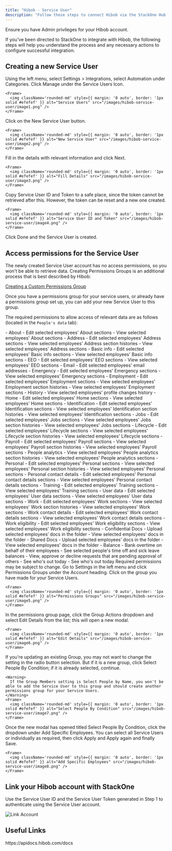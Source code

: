 ```yaml
---
title: "Hibob - Service User"
description: "Follow these steps to connect Hibob via the StackOne Hub successfully."
---
```



<Warning>
  Ensure you have Admin privileges for your Hibob account.
</Warning>

If you've been directed to StackOne to integrate with Hibob, the following steps will help you understand the process and any necessary actions to configure successful integration.

## Creating a new Service User

<Steps>
  <Step title="Navigate to Service Users">
    Using the left menu, select Settings > Integrations, select Automation under Categories. Click Manage under the Service Users Icon.

    <Frame>
      <img className='rounded-md' style={{ margin: '0 auto', border: '1px solid #efefef' }} alt="Service Users" src="/images/hibob-service-user/image1.png" />
    </Frame>
  </Step>

  <Step title="Create New Service User">
    Click on the New Service User button.

    <Frame>
      <img className='rounded-md' style={{ margin: '0 auto', border: '1px solid #efefef' }} alt="New Service User" src="/images/hibob-service-user/image2.png" />
    </Frame>
  </Step>

  <Step title="Fill in Details">
    Fill in the details with relevant information and click Next.

    <Frame>
      <img className='rounded-md' style={{ margin: '0 auto', border: '1px solid #efefef' }} alt="Fill Details" src="/images/hibob-service-user/image3.png" />
    </Frame>
  </Step>

  <Step title="Copy Service User ID and Token">
    Copy Service User ID and Token to a safe place, since the token cannot be retrieved after this. However, the token can be reset and a new one created.

    <Frame>
      <img className='rounded-md' style={{ margin: '0 auto', border: '1px solid #efefef' }} alt="Service User ID and Token" src="/images/hibob-service-user/image4.png" />
    </Frame>
  </Step>

  <Step title="Finish Creation">
    Click Done and the Service User is created.
  </Step>
</Steps>

## Access permissions for the Service User

The newly created Service User account has no access permissions, so you won't be able to retrieve data. Creating Permissions Groups is an additional process that is best described by Hibob:

[Creating a Custom Permissions Group](https://help.hibob.com/hc/en-us/articles/4409776408209-Create-a-custom-permission-group)

Once you have a permissions group for your service users, or already have a permissions group set up, you can add your new Service User to this group.

The required permissions to allow access of relevant data are as follows (located in the `People's data` tab):

<Accordion title="People">
- About
  - Edit selected employees' About sections
  - View selected employees' About sections
- Address
  - Edit selected employees' Address sections
  - View selected employees' Address section histories
  - View selected employees' Address sections
- Basic info
  - Edit selected employees' Basic info sections
  - View selected employees' Basic info sections
- EEO
  - Edit selected employees' EEO sections
  - View selected employees' EEO sections
- Email
  - Edit selected employees' email addresses
- Emergency
  - Edit selected employees' Emergency sections
  - View selected employees' Emergency sections
- Employment
  - Edit selected employees' Employment sections
  - View selected employees' Employment section histories
  - View selected employees' Employment sections
- History
  - View selected employees' profile changes history
- Home
  - Edit selected employees' Home sections
  - View selected employees' Home sections
- Identification
  - Edit selected employees' Identification sections
  - View selected employees' Identification section histories
  - View selected employees' Identification sections
- Jobs
  - Edit selected employees' Jobs sections
  - View selected employees' Jobs section histories
  - View selected employees' Jobs sections
- Lifecycle
  - Edit selected employees' Lifecycle sections
  - View selected employees' Lifecycle section histories
  - View selected employees' Lifecycle sections
- Payroll
  - Edit selected employees' Payroll sections
  - View selected employees' Payroll section histories
  - View selected employees' Payroll sections
- People analytics
  - View selected employees' People analytics section histories
  - View selected employees' People analytics sections
- Personal
  - Edit selected employees' Personal sections
  - View selected employees' Personal section histories
  - View selected employees' Personal sections
- Personal contact details
  - Edit selected employees' Personal contact details sections
  - View selected employees' Personal contact details sections
- Training
  - Edit selected employees' Training sections
  - View selected employees' Training sections
- User data
  - Edit selected employees' User data sections
  - View selected employees' User data sections
- Work
  - Edit selected employees' Work sections
  - View selected employees' Work section histories
  - View selected employees' Work sections
- Work contact details
  - Edit selected employees' Work contact details sections
  - View selected employees' Work contact details sections
- Work eligibility
  - Edit selected employees' Work eligibility sections
  - View selected employees' Work eligibility sections
</Accordion>

<Accordion title="Docs">
- Confidential Docs
  - Upload selected employees’ docs in the folder
  - View selected employees' docs in the folder
- Shared Docs
  - Upload selected employees’ docs in the folder
  - View selected employees' docs in the folder
</Accordion>

<Accordion title="Time off">
- Balance
  - Bank overtime on behalf of their employees
  - See selected people's time off and sick leave balances
  - View, approve or decline requests that are pending approval of others
- See who's out today
  - See who's out today
</Accordion>

<Warning>
  Required permissions may be subject to change.
</Warning>

<Steps>
  <Step title="Navigate to Permissions Groups">
    Go to Settings in the left menu and click Permissions Groups under the Account heading. Click on the group you have made for your Service Users.

    <Frame>
      <img className='rounded-md' style={{ margin: '0 auto', border: '1px solid #efefef' }} alt="Permissions Groups" src="/images/hibob-service-user/image5.png" />
    </Frame>
  </Step>

  <Step title="Edit Permissions Group">
    In the permissions group page, click the Group Actions dropdown and select Edit Details from the list; this will open a new modal.

    <Frame>
      <img className='rounded-md' style={{ margin: '0 auto', border: '1px solid #efefef' }} alt="Edit Details" src="/images/hibob-service-user/image6.png" />
    </Frame>
  </Step>

  <Step title="Select People By Condition">
    If you're updating an existing Group, you may not want to change the setting in the radio button selection. But if it is a new group, click Select People By Condition; if it is already selected, continue.

    <Warning>
      If the Group Members setting is Select People by Name, you won't be able to add the Service User to this group and should create another permissions group for your Service Users.
    </Warning>
    <Frame>
      <img className='rounded-md' style={{ margin: '0 auto', border: '1px solid #efefef' }} alt="Select People By Condition" src="/images/hibob-service-user/image7.png" />
    </Frame>
  </Step>

  <Step title="Add Specific Employees">
    Once the new modal has opened titled Select People By Condition, click the dropdown under Add Specific Employees. You can select all Service Users or individually as required, then click Apply and Apply again and finally Save.

    <Frame>
      <img className='rounded-md' style={{ margin: '0 auto', border: '1px solid #efefef' }} alt="Add Specific Employees" src="/images/hibob-service-user/image8.png" />
    </Frame>
  </Step>
</Steps>

## Link your Hibob account with StackOne

Use the Service User ID and the Service User Token generated in Step 1 to authenticate using the Service User account.

<Frame>
  <img className='rounded-md' style={{ margin: '0 auto', border: '1px solid #efefef' }} alt="Link Account" src="/images/hibob-service-user/image9.png" />
</Frame>

<IntegrationFooter />

## Useful Links
<Card title="API Reference" icon="link" href="https://apidocs.hibob.com/docs">
    https://apidocs.hibob.com/docs
</Card>


